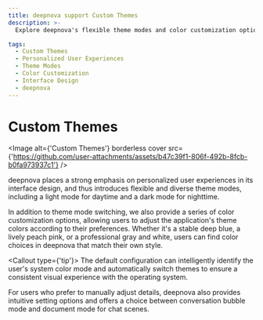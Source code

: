 ```yaml
---
title: deepnova support Custom Themes
description: >-
  Explore deepnova's flexible theme modes and color customization options for a personalized interface design. Switch between light and dark modes, customize theme colors, and choose between conversation bubble and document modes.

tags:
  - Custom Themes
  - Personalized User Experiences
  - Theme Modes
  - Color Customization
  - Interface Design
  - deepnova
---
```


# Custom Themes

<Image alt={'Custom Themes'} borderless cover src={'https://github.com/user-attachments/assets/b47c39f1-806f-492b-8fcb-b0fa973937c1'} />

deepnova places a strong emphasis on personalized user experiences in its interface design, and thus introduces flexible and diverse theme modes, including a light mode for daytime and a dark mode for nighttime.

In addition to theme mode switching, we also provide a series of color customization options, allowing users to adjust the application's theme colors according to their preferences. Whether it's a stable deep blue, a lively peach pink, or a professional gray and white, users can find color choices in deepnova that match their own style.

<Callout type={'tip'}>
  The default configuration can intelligently identify the user's system color mode and
  automatically switch themes to ensure a consistent visual experience with the operating system.
</Callout>

For users who prefer to manually adjust details, deepnova also provides intuitive setting options and offers a choice between conversation bubble mode and document mode for chat scenes.
